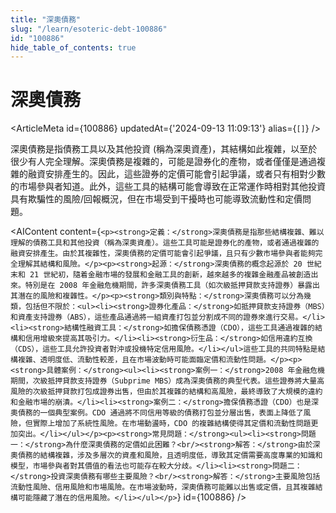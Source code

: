 ```yaml
---
title: "深奧債務"
slug: "/learn/esoteric-debt-100886"
id: "100886"
hide_table_of_contents: true
---
```



# 深奧債務

<ArticleMeta id={100886} updatedAt={'2024-09-13 11:09:13'} alias={`[]`} />
<div className='border-solid border-b border-t-0 my-4 border-[var(--ifm-color-gray-300)]' />

深奧債務是指債務工具以及其他投資 (稱為深奧資產)，其結構如此複雜，以至於很少有人完全理解。深奧債務是複雜的，可能是證券化的產物，或者僅僅是通過複雜的融資安排產生的。因此，這些證券的定價可能會引起爭議，或者只有相對少數的市場參與者知道。此外，這些工具的結構可能會導致在正常運作時相對其他投資具有欺騙性的風險/回報概況，但在市場受到干擾時也可能導致流動性和定價問題。

<AIContent content={`<p><strong>定義：</strong>深奧債務是指那些結構複雜、難以理解的債務工具和其他投資（稱為深奧資產）。這些工具可能是證券化的產物，或者通過複雜的融資安排產生。由於其複雜性，深奧債務的定價可能會引起爭議，且只有少數市場參與者能夠完全理解其結構和風險。</p><p><strong>起源：</strong>深奧債務的概念起源於 20 世紀末和 21 世紀初，隨着金融市場的發展和金融工具的創新，越來越多的複雜金融產品被創造出來。特別是在 2008 年金融危機期間，許多深奧債務工具（如次級抵押貸款支持證券）暴露出其潛在的風險和複雜性。</p><p><strong>類別與特點：</strong>深奧債務可以分為幾類，包括但不限於：<ul><li><strong>證券化產品：</strong>如抵押貸款支持證券（MBS）和資產支持證券（ABS），這些產品通過將一組資產打包並分割成不同的證券來進行交易。</li><li><strong>結構性融資工具：</strong>如擔保債務憑證（CDO），這些工具通過複雜的結構和信用增級來提高其吸引力。</li><li><strong>衍生品：</strong>如信用違約互換（CDS），這些工具允許投資者對沖或投機特定信用風險。</li></ul>這些工具的共同特點是結構複雜、透明度低、流動性較差，且在市場波動時可能面臨定價和流動性問題。</p><p><strong>具體案例：</strong><ul><li><strong>案例一：</strong>2008 年金融危機期間，次級抵押貸款支持證券（Subprime MBS）成為深奧債務的典型代表。這些證券將大量高風險的次級抵押貸款打包成證券出售，但由於其複雜的結構和高風險，最終導致了大規模的違約和金融市場的崩潰。</li><li><strong>案例二：</strong>擔保債務憑證（CDO）也是深奧債務的一個典型案例。CDO 通過將不同信用等級的債務打包並分層出售，表面上降低了風險，但實際上增加了系統性風險。在市場動盪時，CDO 的複雜結構使得其定價和流動性問題更加突出。</li></ul></p><p><strong>常見問題：</strong><ul><li><strong>問題一：</strong>為什麼深奧債務的定價如此困難？<br/><strong>解答：</strong>由於深奧債務的結構複雜，涉及多層次的資產和風險，且透明度低，導致其定價需要高度專業的知識和模型，市場參與者對其價值的看法也可能存在較大分歧。</li><li><strong>問題二：</strong>投資深奧債務有哪些主要風險？<br/><strong>解答：</strong>主要風險包括流動性風險、信用風險和市場風險。在市場波動時，深奧債務可能難以出售或定價，且其複雜結構可能隱藏了潛在的信用風險。</li></ul></p>`} id={100886} />
